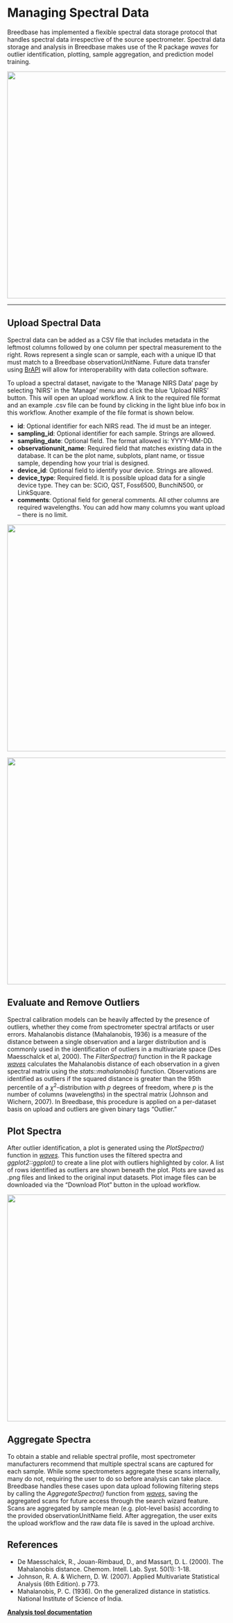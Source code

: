 # Managing Spectral Data

Breedbase has implemented a flexible spectral data storage protocol that handles spectral data irrespective of the source spectrometer. Spectral data storage and analysis in Breedbase makes use of the R package *waves* for outlier identification, plotting, sample aggregation, and prediction model training.

<img src='{{"assets/images/waves_breedbase_schema.png" | relative_url }}' width="522" />

---
## Upload Spectral Data
Spectral data can be added as a CSV file that includes metadata in the leftmost columns followed by one column per spectral measurement to the right. Rows represent a single scan or sample, each with a unique ID that must match to a Breedbase observationUnitName. Future data transfer using [BrAPI](https://brapi.org) will allow for interoperability with data collection software.

To upload a spectral dataset, navigate to the 'Manage NIRS Data' page by selecting 'NIRS' in the 'Manage' menu and click the blue 'Upload NIRS' button. This will open an upload workflow. A link to the required file format and an example .csv file can be found by clicking in the light blue info box in this workflow. Another example of the file format is shown below.

* **id**: Optional identifier for each NIRS read. The id must be an integer.
* **sampling_id**: Optional identifier for each sample. Strings are allowed.
* **sampling_date**: Optional field. The format allowed is: YYYY-MM-DD.
* **observationunit_name**: Required field that matches existing data in the database. It can be the plot name, subplots, plant name, or tissue sample, depending how your trial is designed.
* **device_id**: Optional field to identify your device. Strings are allowed.
* **device_type**: Required field. It is possible upload data for a single device type. They can be: SCiO, QST, Foss6500, BunchiN500, or LinkSquare.
* **comments**: Optional field for general comments.
All other columns are required wavelengths. You can add how many columns you want upload -- there is no limit.

<img src='{{"assets/images/manage_NIRS_main_display.png" | relative_url }}' width="522" />

<img src='{{"assets/images/upload_NIRS_example_format.png" | relative_url }}' width="522" />

## Evaluate and Remove Outliers
Spectral calibration models can be heavily affected by the presence of outliers, whether they come from spectrometer spectral artifacts or user errors. Mahalanobis distance (Mahalanobis, 1936) is a measure of the distance between a single observation and a larger distribution and is commonly used in the identification of outliers in a multivariate space (Des Maesschalck et al, 2000). The *FilterSpectra()* function in the R package [*waves*](https://CRAN.R-project.org/package=waves) calculates the Mahalanobis distance of each observation in a given spectral matrix using the *stats::mahalanobis()* function. Observations are identified as outliers if the squared distance is greater than the 95th percentile of a $\chi$^2^-distribution with *p* degrees of freedom, where *p* is the number of columns (wavelengths) in the spectral matrix (Johnson and Wichern, 2007). In Breedbase, this procedure is applied on a per-dataset basis on upload and outliers are given binary tags "Outlier."

## Plot Spectra
After outlier identification, a plot is generated using the *PlotSpectra()* function in [*waves*](https://CRAN.R-project.org/package=waves). This function uses the filtered spectra and *ggplot2::ggplot()* to create a line plot with outliers highlighted by color. A list of rows identified as outliers are shown beneath the plot. Plots are saved as .png files and linked to the original input datasets. Plot image files can be downloaded via the "Download Plot" button in the upload workflow.

<img src='{{"assets/images/upload_NIRS_plot_example.png" | relative_url }}' width="522" />

## Aggregate Spectra
To obtain a stable and reliable spectral profile, most spectrometer manufacturers recommend that multiple spectral scans are captured for each sample. While some spectrometers aggregate these scans internally, many do not, requiring the user to do so before analysis can take place. Breedbase handles these cases upon data upload following filtering steps by calling the *AggregateSpectra()* function from [*waves*](https://CRAN.R-project.org/package=waves), saving the aggregated scans for future access through the search wizard feature. Scans are aggregated by sample mean (e.g. plot-level basis) according to the provided observationUnitName field. After aggregation, the user exits the upload workflow and the raw data file is saved in the upload archive.

## References
* De Maesschalck, R., Jouan-Rimbaud, D., and Massart, D. L. (2000). The Mahalanobis distance. Chemom. Intell. Lab. Syst. 50(1): 1-18.
* Johnson, R. A. \& Wichern, D. W. (2007). Applied Multivariate Statistical Analysis (6th Edition). p 773.
* Mahalanobis, P. C. (1936). On the generalized distance in statistics. National Institute of Science of India.

[**Analysis tool documentation**](#spectral-analysis)
